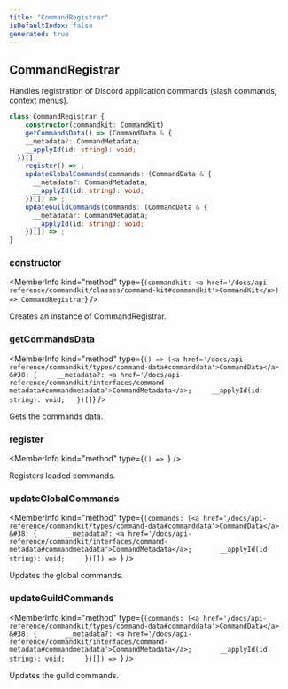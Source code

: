 ```yaml
---
title: "CommandRegistrar"
isDefaultIndex: false
generated: true
---
```



<!-- This file was generated from the CommandKit source. Do not modify. Instead, re-run the "docgen" script -->


## CommandRegistrar

<GenerationInfo sourceFile="packages/commandkit/src/app/register/CommandRegistrar.ts" sourceLine="17" packageName="commandkit" />

Handles registration of Discord application commands (slash commands, context menus).

```ts title="Signature"
class CommandRegistrar {
    constructor(commandkit: CommandKit)
    getCommandsData() => (CommandData & {
    __metadata?: CommandMetadata;
    __applyId(id: string): void;
  })[];
    register() => ;
    updateGlobalCommands(commands: (CommandData & {
      __metadata?: CommandMetadata;
      __applyId(id: string): void;
    })[]) => ;
    updateGuildCommands(commands: (CommandData & {
      __metadata?: CommandMetadata;
      __applyId(id: string): void;
    })[]) => ;
}
```

<div className="members-wrapper">

### constructor

<MemberInfo kind="method" type={`(commandkit: <a href='/docs/api-reference/commandkit/classes/command-kit#commandkit'>CommandKit</a>) => CommandRegistrar`}   />

Creates an instance of CommandRegistrar.
### getCommandsData

<MemberInfo kind="method" type={`() => (<a href='/docs/api-reference/commandkit/types/command-data#commanddata'>CommandData</a> &#38; {     __metadata?: <a href='/docs/api-reference/commandkit/interfaces/command-metadata#commandmetadata'>CommandMetadata</a>;     __applyId(id: string): void;   })[]`}   />

Gets the commands data.
### register

<MemberInfo kind="method" type={`() => `}   />

Registers loaded commands.
### updateGlobalCommands

<MemberInfo kind="method" type={`(commands: (<a href='/docs/api-reference/commandkit/types/command-data#commanddata'>CommandData</a> &#38; {       __metadata?: <a href='/docs/api-reference/commandkit/interfaces/command-metadata#commandmetadata'>CommandMetadata</a>;       __applyId(id: string): void;     })[]) => `}   />

Updates the global commands.
### updateGuildCommands

<MemberInfo kind="method" type={`(commands: (<a href='/docs/api-reference/commandkit/types/command-data#commanddata'>CommandData</a> &#38; {       __metadata?: <a href='/docs/api-reference/commandkit/interfaces/command-metadata#commandmetadata'>CommandMetadata</a>;       __applyId(id: string): void;     })[]) => `}   />

Updates the guild commands.


</div>
